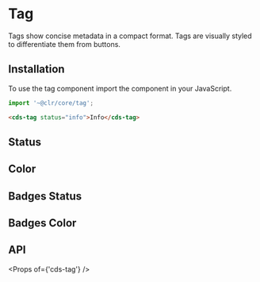 
<Meta title="Components/Tag/Getting Started" />

# Tag

Tags show concise metadata in a compact format. Tags are visually styled to differentiate them from buttons.

## Installation

To use the tag component import the component in your JavaScript.

```typescript
import '~@clr/core/tag';
```

```html
<cds-tag status="info">Info</cds-tag>
```

## Status

<Preview>
  <Story id="components-tag-stories--status" />
</Preview>

## Color

<Preview>
  <Story id="components-tag-stories--color" />
</Preview>

## Badges Status

<Preview>
  <Story id="components-tag-stories--badges-status" />
</Preview>

## Badges Color

<Preview>
  <Story id="components-tag-stories--badges-color" />
</Preview>

## API

<Props of={'cds-tag'} />